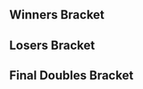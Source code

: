 {{DISPLAYTITLE:The Come Up: Doubles Bracket}}{{SetGame|melee}}
{{tabs static
|name1=Overview
|link1=The Come Up
|name2=Singles Bracket
|link2=The Come Up/Singles Bracket
|name3=Doubles Bracket
|link3=The Come Up/Doubles Bracket
|This=3
}}
<br />
<!-- Generated with http://tournament-nub.rhcloud.com/toliquipedia -->
==Winners Bracket==
{{64DEDoublesWBracketA
|column-width=150
|r1m1t1p1=Mew2King |r1m1t1p2=Weon-X  |r1m1t1p1flag=us |r1m1t1p2flag=cl |r1m1t1score=W |r1m1win=1
|r1m1t2p1=Bye |r1m1t2p2=Bye |r1m1p2flag= |r1m1p2score=-

|r1m2t1p1=Bing |r1m2t1p2=#RTF  |r1m2t1p1flag= |r1m2t1p2flag= |r1m2t1score=2 |r1m2win=1
|r1m2t2p1=Ellie |r1m2t2p2=Jell0  |r1m2t2p1flag= |r1m2t2p2flag= |r1m2t2score=0

|r1m3t1p1=dizzkidboogie |r1m3t1p2=Liefx  |r1m3t1p1flag=us |r1m3t1p2flag= |r1m3t1score=W |r1m3win=1
|r1m3t2p1=Bye |r1m3t2p2=Bye |r1m3p2flag= |r1m3p2score=-

|r1m4t1p1=Rappsody |r1m4t1p2=InfernoJesus  |r1m4t1p1flag=ca |r1m4t1p2flag=ca |r1m4t1score=W |r1m4win=1
|r1m4t2p1=Bye |r1m4t2p2=Bye |r1m4p2flag= |r1m4p2score=-

|r1m5t1p1=Trulliam |r1m5t1p2=Toast  |r1m5t1p1flag=ca |r1m5t1p2flag=ca |r1m5t1score=W |r1m5win=1
|r1m5t2p1=Bye |r1m5t2p2=Bye |r1m5p2flag= |r1m5p2score=-

|r1m6t1p1=BakethatCake |r1m6t1p2=HingleMcCringleBerry  |r1m6t1p1flag= |r1m6t1p2flag= |r1m6t1score=0 |r1m6win=2
|r1m6t2p1=Gerudokupo |r1m6t2p2=Klub  |r1m6t2p1flag= |r1m6t2p2flag= |r1m6t2score=2

|r1m7t1p1=MadJ |r1m7t1p2=Ministry  |r1m7t1p1flag= |r1m7t1p2flag= |r1m7t1score=W |r1m7win=1
|r1m7t2p1=Bye |r1m7t2p2=Bye |r1m7p2flag= |r1m7p2score=-

|r1m8t1p1=PerhapsMan |r1m8t1p2=Linkshot  |r1m8t1p1flag= |r1m8t1p2flag= |r1m8t1score=2 |r1m8win=1
|r1m8t2p1=Gainz |r1m8t2p2=Hiri  |r1m8t2p1flag= |r1m8t2p2flag= |r1m8t2score=0

|r1m9t1p1=Kage |r1m9t1p2=HHH  |r1m9t1p1flag=ca |r1m9t1p2flag=ca |r1m9t1score=W |r1m9win=1
|r1m9t2p1=Bye |r1m9t2p2=Bye |r1m9p2flag= |r1m9p2score=-

|r1m10t1p1=ML |r1m10t1p2=KisameH  |r1m10t1p1flag= |r1m10t1p2flag= |r1m10t1score=0 |r1m10win=2
|r1m10t2p1=Dymond |r1m10t2p2=Dime  |r1m10t2p1flag= |r1m10t2p2flag= |r1m10t2score=2

|r1m11t1p1=Xuna |r1m11t1p2=SAUS  |r1m11t1p1flag= |r1m11t1p2flag= |r1m11t1score=W |r1m11win=1
|r1m11t2p1=Bye |r1m11t2p2=Bye |r1m11p2flag= |r1m11p2score=-

|r1m12t1p1=Krisp |r1m12t1p2=CMAC  |r1m12t1p1flag=ca |r1m12t1p2flag= |r1m12t1score=W |r1m12win=1
|r1m12t2p1=Bye |r1m12t2p2=Bye |r1m12p2flag= |r1m12p2score=-

|r1m13t1p1=Sauce |r1m13t1p2=Coffeeblack  |r1m13t1p1flag=ca |r1m13t1p2flag=ca |r1m13t1score=W |r1m13win=1
|r1m13t2p1=Bye |r1m13t2p2=Bye |r1m13p2flag= |r1m13p2score=-

|r1m14t1p1=Slippy |r1m14t1p2=Blitz  |r1m14t1p1flag= |r1m14t1p2flag= |r1m14t1score=0 |r1m14win=2
|r1m14t2p1=Tourtle |r1m14t2p2=DeepDish  |r1m14t2p1flag= |r1m14t2p2flag= |r1m14t2score=2

|r1m15t1p1=Mchen |r1m15t1p2=Keatsta  |r1m15t1p1flag=ca |r1m15t1p2flag=ca |r1m15t1score=W |r1m15win=1
|r1m15t2p1=Bye |r1m15t2p2=Bye |r1m15p2flag= |r1m15p2score=-

|r1m16t1p1=TGBX |r1m16t1p2=Bob Loblaw  |r1m16t1p1flag= |r1m16t1p2flag= |r1m16t1score=1 |r1m16win=2
|r1m16t2p1=DV |r1m16t2p2=Lv. 9 Link  |r1m16t2p1flag= |r1m16t2p2flag= |r1m16t2score=2

|r1m17t1p1=Duck |r1m17t1p2=Kalamazhu  |r1m17t1p1flag=us |r1m17t1p2flag=us |r1m17t1score=W |r1m17win=1
|r1m17t2p1=Bye |r1m17t2p2=Bye |r1m17p2flag= |r1m17p2score=-

|r1m18t1p1=Splontot |r1m18t1p2=Draculoid  |r1m18t1p1flag= |r1m18t1p2flag= |r1m18t1score=2 |r1m18win=1
|r1m18t2p1=13uck5shot |r1m18t2p2=Akel  |r1m18t2p1flag= |r1m18t2p2flag= |r1m18t2score=0

|r1m19t1p1=Nightmare |r1m19t1p2=Rasclat  |r1m19t1p1flag=ca |r1m19t1p2flag= |r1m19t1score=W |r1m19win=1
|r1m19t2p1=Bye |r1m19t2p2=Bye |r1m19p2flag= |r1m19p2score=-

|r1m20t1p1=Grmzo |r1m20t1p2=Prince of Persia  |r1m20t1p1flag= |r1m20t1p2flag= |r1m20t1score=W |r1m20win=1
|r1m20t2p1=Bye |r1m20t2p2=Bye |r1m20p2flag= |r1m20p2score=-

|r1m21t1p1=Toph |r1m21t1p2=n0ne  |r1m21t1p1flag=us |r1m21t1p2flag=ni |r1m21t1score=W |r1m21win=1
|r1m21t2p1=Bye |r1m21t2p2=Bye |r1m21p2flag= |r1m21p2score=-

|r1m22t1p1=Destiknee |r1m22t1p2=Master Tony  |r1m22t1p1flag= |r1m22t1p2flag= |r1m22t1score=0 |r1m22win=1
|r1m22t2p1=Zach |r1m22t2p2=Briefs  |r1m22t2p1flag= |r1m22t2p2flag= |r1m22t2score=-2

|r1m23t1p1=Jarc |r1m23t1p2=Reggie  |r1m23t1p1flag= |r1m23t1p2flag= |r1m23t1score=W |r1m23win=1
|r1m23t2p1=Bye |r1m23t2p2=Bye |r1m23p2flag= |r1m23p2score=-

|r1m24t1p1=Man0 |r1m24t1p2=Lockon  |r1m24t1p1flag= |r1m24t1p2flag= |r1m24t1score=2 |r1m24win=1
|r1m24t2p1=Paladin |r1m24t2p2=Geko  |r1m24t2p1flag= |r1m24t2p2flag= |r1m24t2score=0

|r1m25t1p1=RaynEX |r1m25t1p2=KirbyKaze  |r1m25t1p1flag=ca |r1m25t1p2flag=ca |r1m25t1score=W |r1m25win=1
|r1m25t2p1=Bye |r1m25t2p2=Bye |r1m25p2flag= |r1m25p2score=-

|r1m26t1p1=Samwise |r1m26t1p2=Oak  |r1m26t1p1flag= |r1m26t1p2flag= |r1m26t1score=0 |r1m26win=2
|r1m26t2p1=Chirka |r1m26t2p2=SoftServe  |r1m26t2p1flag= |r1m26t2p2flag= |r1m26t2score=2

|r1m27t1p1=Vanitas |r1m27t1p2=CAPO  |r1m27t1p1flag= |r1m27t1p2flag= |r1m27t1score=W |r1m27win=1
|r1m27t2p1=Bye |r1m27t2p2=Bye |r1m27p2flag= |r1m27p2score=-

|r1m28t1p1=Reggie |r1m28t1p2=Plum  |r1m28t1p1flag= |r1m28t1p2flag= |r1m28t1score=W |r1m28win=1
|r1m28t2p1=Bye |r1m28t2p2=Bye |r1m28p2flag= |r1m28p2score=-

|r1m29t1p1=Kason |r1m29t1p2=idea  |r1m29t1p1flag=ca |r1m29t1p2flag=ca |r1m29t1score=W |r1m29win=1
|r1m29t2p1=Bye |r1m29t2p2=Bye |r1m29p2flag= |r1m29p2score=-

|r1m30t1p1=SmashCentral |r1m30t1p2=PicklesforScale  |r1m30t1p1flag= |r1m30t1p2flag= |r1m30t1score=2 |r1m30win=1
|r1m30t2p1=Roma |r1m30t2p2=Gypsy Joe  |r1m30t2p1flag= |r1m30t2p2flag= |r1m30t2score=1

|r1m31t1p1=Cemo |r1m31t1p2=HandsomeTom  |r1m31t1p1flag=ca |r1m31t1p2flag=ca |r1m31t1score=W |r1m31win=1
|r1m31t2p1=Bye |r1m31t2p2=Bye |r1m31p2flag= |r1m31p2score=-

|r1m32t1p1=Klaww |r1m32t1p2=Moky  |r1m32t1p1flag=ca |r1m32t1p2flag=ca |r1m32t1score=2 |r1m32win=1
|r1m32t2p1=HoundofDespair |r1m32t2p2=MootuMog  |r1m32t2p1flag= |r1m32t2p2flag= |r1m32t2score=0

|r2m1t1p1=Mew2King |r2m1t1p2=Weon-X  |r2m1t1p1flag=us |r2m1t1p2flag=cl |r2m1t1score=2 |r2m1win=1
|r2m1t2p1=Bing |r2m1t2p2=#RTF  |r2m1t2p1flag= |r2m1t2p2flag= |r2m1t2score=0

|r2m2t1p1=dizzkidboogie |r2m2t1p2=Liefx  |r2m2t1p1flag=us |r2m2t1p2flag= |r2m2t1score=1 |r2m2win=2
|r2m2t2p1=Rappsody |r2m2t2p2=InfernoJesus  |r2m2t2p1flag=ca |r2m2t2p2flag=ca |r2m2t2score=2

|r2m3t1p1=Trulliam |r2m3t1p2=Toast  |r2m3t1p1flag=ca |r2m3t1p2flag=ca |r2m3t1score=2 |r2m3win=1
|r2m3t2p1=Gerudokupo |r2m3t2p2=Klub  |r2m3t2p1flag= |r2m3t2p2flag= |r2m3t2score=0

|r2m4t1p1=MadJ |r2m4t1p2=Ministry  |r2m4t1p1flag= |r2m4t1p2flag= |r2m4t1score=2 |r2m4win=1
|r2m4t2p1=PerhapsMan |r2m4t2p2=Linkshot  |r2m4t2p1flag= |r2m4t2p2flag= |r2m4t2score=0

|r2m5t1p1=Kage |r2m5t1p2=HHH  |r2m5t1p1flag=ca |r2m5t1p2flag=ca |r2m5t1score=2 |r2m5win=1
|r2m5t2p1=Dymond |r2m5t2p2=Dime  |r2m5t2p1flag= |r2m5t2p2flag= |r2m5t2score=0

|r2m6t1p1=Xuna |r2m6t1p2=SAUS  |r2m6t1p1flag= |r2m6t1p2flag= |r2m6t1score=0 |r2m6win=2
|r2m6t2p1=Krisp |r2m6t2p2=CMAC  |r2m6t2p1flag=ca |r2m6t2p2flag= |r2m6t2score=2

|r2m7t1p1=Sauce |r2m7t1p2=Coffeeblack  |r2m7t1p1flag=ca |r2m7t1p2flag=ca |r2m7t1score=2 |r2m7win=1
|r2m7t2p1=Tourtle |r2m7t2p2=DeepDish  |r2m7t2p1flag= |r2m7t2p2flag= |r2m7t2score=0

|r2m8t1p1=Mchen |r2m8t1p2=Keatsta  |r2m8t1p1flag=ca |r2m8t1p2flag=ca |r2m8t1score=2 |r2m8win=1
|r2m8t2p1=DV |r2m8t2p2=Lv. 9 Link  |r2m8t2p1flag= |r2m8t2p2flag= |r2m8t2score=0

|r2m9t1p1=Duck |r2m9t1p2=Kalamazhu  |r2m9t1p1flag=us |r2m9t1p2flag=us |r2m9t1score=2 |r2m9win=1
|r2m9t2p1=Splontot |r2m9t2p2=Draculoid  |r2m9t2p1flag= |r2m9t2p2flag= |r2m9t2score=0

|r2m10t1p1=Nightmare |r2m10t1p2=Rasclat  |r2m10t1p1flag=ca |r2m10t1p2flag= |r2m10t1score=0 |r2m10win=2
|r2m10t2p1=Grmzo |r2m10t2p2=Prince of Persia  |r2m10t2p1flag= |r2m10t2p2flag= |r2m10t2score=2

|r2m11t1p1=Toph |r2m11t1p2=n0ne  |r2m11t1p1flag=us |r2m11t1p2flag=ni |r2m11t1score=2 |r2m11win=1
|r2m11t2p1=Destiknee |r2m11t2p2=Master Tony  |r2m11t2p1flag= |r2m11t2p2flag= |r2m11t2score=0

|r2m12t1p1=Jarc |r2m12t1p2=Reggie  |r2m12t1p1flag= |r2m12t1p2flag= |r2m12t1score=2 |r2m12win=1
|r2m12t2p1=Man0 |r2m12t2p2=Lockon  |r2m12t2p1flag= |r2m12t2p2flag= |r2m12t2score=0

|r2m13t1p1=RaynEX |r2m13t1p2=KirbyKaze  |r2m13t1p1flag=ca |r2m13t1p2flag=ca |r2m13t1score=2 |r2m13win=1
|r2m13t2p1=Chirka |r2m13t2p2=SoftServe  |r2m13t2p1flag= |r2m13t2p2flag= |r2m13t2score=0

|r2m14t1p1=Vanitas |r2m14t1p2=CAPO  |r2m14t1p1flag= |r2m14t1p2flag= |r2m14t1score=2 |r2m14win=1
|r2m14t2p1=Reggie |r2m14t2p2=Plum  |r2m14t2p1flag= |r2m14t2p2flag= |r2m14t2score=0

|r2m15t1p1=Kason |r2m15t1p2=idea  |r2m15t1p1flag=ca |r2m15t1p2flag=ca |r2m15t1score=2 |r2m15win=1
|r2m15t2p1=SmashCentral |r2m15t2p2=PicklesforScale  |r2m15t2p1flag= |r2m15t2p2flag= |r2m15t2score=0

|r2m16t1p1=Cemo |r2m16t1p2=HandsomeTom  |r2m16t1p1flag=ca |r2m16t1p2flag=ca |r2m16t1score=2 |r2m16win=1
|r2m16t2p1=Klaww |r2m16t2p2=Moky  |r2m16t2p1flag=ca |r2m16t2p2flag=ca |r2m16t2score=0

|r3m1t1p1=Mew2King |r3m1t1p2=Weon-X  |r3m1t1p1flag=us |r3m1t1p2flag=cl |r3m1t1score=2 |r3m1win=1
|r3m1t2p1=Rappsody |r3m1t2p2=InfernoJesus  |r3m1t2p1flag=ca |r3m1t2p2flag=ca |r3m1t2score=0

|r3m2t1p1=Trulliam |r3m2t1p2=Toast  |r3m2t1p1flag=ca |r3m2t1p2flag=ca |r3m2t1score=1 |r3m2win=2
|r3m2t2p1=MadJ |r3m2t2p2=Ministry  |r3m2t2p1flag= |r3m2t2p2flag= |r3m2t2score=2

|r3m3t1p1=Kage |r3m3t1p2=HHH  |r3m3t1p1flag=ca |r3m3t1p2flag=ca |r3m3t1score=2 |r3m3win=1
|r3m3t2p1=Krisp |r3m3t2p2=CMAC  |r3m3t2p1flag=ca |r3m3t2p2flag= |r3m3t2score=0

|r3m4t1p1=Sauce |r3m4t1p2=Coffeeblack  |r3m4t1p1flag=ca |r3m4t1p2flag=ca |r3m4t1score=2 |r3m4win=1
|r3m4t2p1=Mchen |r3m4t2p2=Keatsta  |r3m4t2p1flag=ca |r3m4t2p2flag=ca |r3m4t2score=0

|r3m5t1p1=Duck |r3m5t1p2=Kalamazhu  |r3m5t1p1flag=us |r3m5t1p2flag=us |r3m5t1score=2 |r3m5win=1
|r3m5t2p1=Grmzo |r3m5t2p2=Prince of Persia  |r3m5t2p1flag= |r3m5t2p2flag= |r3m5t2score=0

|r3m6t1p1=Toph |r3m6t1p2=n0ne  |r3m6t1p1flag=us |r3m6t1p2flag=ni |r3m6t1score=2 |r3m6win=1
|r3m6t2p1=Jarc |r3m6t2p2=Reggie  |r3m6t2p1flag= |r3m6t2p2flag= |r3m6t2score=1

|r3m7t1p1=RaynEX |r3m7t1p2=KirbyKaze  |r3m7t1p1flag=ca |r3m7t1p2flag=ca |r3m7t1score=2 |r3m7win=1
|r3m7t2p1=Vanitas |r3m7t2p2=CAPO  |r3m7t2p1flag= |r3m7t2p2flag= |r3m7t2score=0

|r3m8t1p1=Kason |r3m8t1p2=idea  |r3m8t1p1flag=ca |r3m8t1p2flag=ca |r3m8t1score=2 |r3m8win=1
|r3m8t2p1=Cemo |r3m8t2p2=HandsomeTom  |r3m8t2p1flag=ca |r3m8t2p2flag=ca |r3m8t2score=1

|r4m1t1p1=Mew2King |r4m1t1p2=Weon-X  |r4m1t1p1flag=us |r4m1t1p2flag=cl |r4m1t1score=2 |r4m1win=1
|r4m1t2p1=MadJ |r4m1t2p2=Ministry  |r4m1t2p1flag= |r4m1t2p2flag= |r4m1t2score=0

|r4m2t1p1=Kage |r4m2t1p2=HHH  |r4m2t1p1flag=ca |r4m2t1p2flag=ca |r4m2t1score=2 |r4m2win=1
|r4m2t2p1=Sauce |r4m2t2p2=Coffeeblack  |r4m2t2p1flag=ca |r4m2t2p2flag=ca |r4m2t2score=0

|r4m3t1p1=Duck |r4m3t1p2=Kalamazhu  |r4m3t1p1flag=us |r4m3t1p2flag=us |r4m3t1score=2 |r4m3win=1
|r4m3t2p1=Toph |r4m3t2p2=n0ne  |r4m3t2p1flag=us |r4m3t2p2flag=ni |r4m3t2score=0

|r4m4t1p1=RaynEX |r4m4t1p2=KirbyKaze  |r4m4t1p1flag=ca |r4m4t1p2flag=ca |r4m4t1score=2 |r4m4win=1
|r4m4t2p1=Kason |r4m4t2p2=idea  |r4m4t2p1flag=ca |r4m4t2p2flag=ca |r4m4t2score=0

|r5m1t1p1=Mew2King |r5m1t1p2=Weon-X  |r5m1t1p1flag=us |r5m1t1p2flag=cl |r5m1t1score=3 |r5m1win=1
|r5m1t2p1=Kage |r5m1t2p2=HHH  |r5m1t2p1flag=ca |r5m1t2p2flag=ca |r5m1t2score=0

|r5m2t1p1=Duck |r5m2t1p2=Kalamazhu  |r5m2t1p1flag=us |r5m2t1p2flag=us |r5m2t1score=3 |r5m2win=1
|r5m2t2p1=RaynEX |r5m2t2p2=KirbyKaze  |r5m2t2p1flag=ca |r5m2t2p2flag=ca |r5m2t2score=1
}}
==Losers Bracket==
{{48DEDoublesLBracketSmwA
|tourneylink=The Come Up
|tourneyname=The Come Up
|l1placement=33-48
|l2placement=25-32
|l3placement=17-24
|l4placement=13-16
|l5placement=9-12
|l6placement=7-8
|l7placement=5-6
|column-width=150

|l1m1t1p1=Klaww |l1m1t1p2=Moky  |l1m1t1p1flag=ca |l1m1t1p2flag=ca |l1m1t1score=2 |l1m1win=1
|l1m1t2p1=Ellie |l1m1t2p2=Jell0  |l1m1t2p1flag= |l1m1t2p2flag= |l1m1t2score=0

|l1m2t1p1=SmashCentral |l1m2t1p2=PicklesforScale  |l1m2t1p1flag= |l1m2t1p2flag= |l1m2t1score=W |l1m2win=1
|l1m2t2p1=Bye |l1m2t2p2=Bye |l1m2p2flag= |l1m2p2score=-

|l1m3t1p1=Reggie |l1m3t1p2=Plum  |l1m3t1p1flag= |l1m3t1p2flag= |l1m3t1score=2 |l1m3win=1
|l1m3t2p1=BakethatCake |l1m3t2p2=HingleMcCringleBerry  |l1m3t2p1flag= |l1m3t2p2flag= |l1m3t2score=0

|l1m4t1p1=Chirka |l1m4t1p2=SoftServe  |l1m4t1p1flag= |l1m4t1p2flag= |l1m4t1score=2 |l1m4win=1
|l1m4t2p1=Gainz |l1m4t2p2=Hiri  |l1m4t2p1flag= |l1m4t2p2flag= |l1m4t2score=1

|l1m5t1p1=Man0 |l1m5t1p2=Lockon  |l1m5t1p1flag= |l1m5t1p2flag= |l1m5t1score=2 |l1m5win=1
|l1m5t2p1=ML |l1m5t2p2=KisameH  |l1m5t2p1flag= |l1m5t2p2flag= |l1m5t2score=0

|l1m6t1p1=Destiknee |l1m6t1p2=Master Tony  |l1m6t1p1flag= |l1m6t1p2flag= |l1m6t1score=W |l1m6win=1
|l1m6t2p1=Bye |l1m6t2p2=Bye |l1m6p2flag= |l1m6p2score=-

|l1m7t1p1=Nightmare |l1m7t1p2=Rasclat  |l1m7t1p1flag=ca |l1m7t1p2flag= |l1m7t1score=2 |l1m7win=1
|l1m7t2p1=Slippy |l1m7t2p2=Blitz  |l1m7t2p1flag= |l1m7t2p2flag= |l1m7t2score=0

|l1m8t1p1=Splontot |l1m8t1p2=Draculoid  |l1m8t1p1flag= |l1m8t1p2flag= |l1m8t1score=1 |l1m8win=2
|l1m8t2p1=TGBX |l1m8t2p2=Bob Loblaw  |l1m8t2p1flag= |l1m8t2p2flag= |l1m8t2score=2

|l1m9t1p1=DV |l1m9t1p2=Lv. 9 Link  |l1m9t1p1flag= |l1m9t1p2flag= |l1m9t1score=2 |l1m9win=1
|l1m9t2p1=13uck5shot |l1m9t2p2=Akel  |l1m9t2p1flag= |l1m9t2p2flag= |l1m9t2score=0

|l1m10t1p1=Tourtle |l1m10t1p2=DeepDish  |l1m10t1p1flag= |l1m10t1p2flag= |l1m10t1score=W |l1m10win=1
|l1m10t2p1=Bye |l1m10t2p2=Bye |l1m10p2flag= |l1m10p2score=-

|l1m11t1p1=Xuna |l1m11t1p2=SAUS  |l1m11t1p1flag= |l1m11t1p2flag= |l1m11t1score=2 |l1m11win=1
|l1m11t2p1=Zach |l1m11t2p2=Briefs  |l1m11t2p1flag= |l1m11t2p2flag= |l1m11t2score=-1

|l1m12t1p1=Dymond |l1m12t1p2=Dime  |l1m12t1p1flag= |l1m12t1p2flag= |l1m12t1score=2 |l1m12win=1
|l1m12t2p1=Paladin |l1m12t2p2=Geko  |l1m12t2p1flag= |l1m12t2p2flag= |l1m12t2score=0

|l1m13t1p1=PerhapsMan |l1m13t1p2=Linkshot  |l1m13t1p1flag= |l1m13t1p2flag= |l1m13t1score=2 |l1m13win=1
|l1m13t2p1=Samwise |l1m13t2p2=Oak  |l1m13t2p1flag= |l1m13t2p2flag= |l1m13t2score=0

|l1m14t1p1=Gerudokupo |l1m14t1p2=Klub  |l1m14t1p1flag= |l1m14t1p2flag= |l1m14t1score=W |l1m14win=1
|l1m14t2p1=Bye |l1m14t2p2=Bye |l1m14p2flag= |l1m14p2score=-

|l1m15t1p1=dizzkidboogie |l1m15t1p2=Liefx  |l1m15t1p1flag=us |l1m15t1p2flag= |l1m15t1score=2 |l1m15win=1
|l1m15t2p1=Roma |l1m15t2p2=Gypsy Joe  |l1m15t2p1flag= |l1m15t2p2flag= |l1m15t2score=0

|l1m16t1p1=Bing |l1m16t1p2=#RTF  |l1m16t1p1flag= |l1m16t1p2flag= |l1m16t1score=2 |l1m16win=1
|l1m16t2p1=HoundofDespair |l1m16t2p2=MootuMog  |l1m16t2p1flag= |l1m16t2p2flag= |l1m16t2score=0

|l2m1t1p1=Klaww |l2m1t1p2=Moky  |l2m1t1p1flag=ca |l2m1t1p2flag=ca |l2m1t1score=2 |l2m1win=1
|l2m1t2p1=SmashCentral |l2m1t2p2=PicklesforScale  |l2m1t2p1flag= |l2m1t2p2flag= |l2m1t2score=1

|l2m2t1p1=Reggie |l2m2t1p2=Plum  |l2m2t1p1flag= |l2m2t1p2flag= |l2m2t1score=2 |l2m2win=1
|l2m2t2p1=Chirka |l2m2t2p2=SoftServe  |l2m2t2p1flag= |l2m2t2p2flag= |l2m2t2score=0

|l2m3t1p1=Man0 |l2m3t1p2=Lockon  |l2m3t1p1flag= |l2m3t1p2flag= |l2m3t1score=2 |l2m3win=1
|l2m3t2p1=Destiknee |l2m3t2p2=Master Tony  |l2m3t2p1flag= |l2m3t2p2flag= |l2m3t2score=0

|l2m4t1p1=Nightmare |l2m4t1p2=Rasclat  |l2m4t1p1flag=ca |l2m4t1p2flag= |l2m4t1score=2 |l2m4win=1
|l2m4t2p1=TGBX |l2m4t2p2=Bob Loblaw  |l2m4t2p1flag= |l2m4t2p2flag= |l2m4t2score=1

|l2m5t1p1=DV |l2m5t1p2=Lv. 9 Link  |l2m5t1p1flag= |l2m5t1p2flag= |l2m5t1score=2 |l2m5win=1
|l2m5t2p1=Tourtle |l2m5t2p2=DeepDish  |l2m5t2p1flag= |l2m5t2p2flag= |l2m5t2score=0

|l2m6t1p1=Xuna |l2m6t1p2=SAUS  |l2m6t1p1flag= |l2m6t1p2flag= |l2m6t1score=2 |l2m6win=1
|l2m6t2p1=Dymond |l2m6t2p2=Dime  |l2m6t2p1flag= |l2m6t2p2flag= |l2m6t2score=0

|l2m7t1p1=PerhapsMan |l2m7t1p2=Linkshot  |l2m7t1p1flag= |l2m7t1p2flag= |l2m7t1score=2 |l2m7win=1
|l2m7t2p1=Gerudokupo |l2m7t2p2=Klub  |l2m7t2p1flag= |l2m7t2p2flag= |l2m7t2score=0

|l2m8t1p1=dizzkidboogie |l2m8t1p2=Liefx  |l2m8t1p1flag=us |l2m8t1p2flag= |l2m8t1score=1 |l2m8win=2
|l2m8t2p1=Bing |l2m8t2p2=#RTF  |l2m8t2p1flag= |l2m8t2p2flag= |l2m8t2score=2

|l3m1t1p1=Mchen |l3m1t1p2=Keatsta  |l3m1t1p1flag=ca |l3m1t1p2flag=ca |l3m1t1score=2 |l3m1win=1
|l3m1t2p1=Klaww |l3m1t2p2=Moky  |l3m1t2p1flag=ca |l3m1t2p2flag=ca |l3m1t2score=0

|l3m2t1p1=Krisp |l3m2t1p2=CMAC  |l3m2t1p1flag=ca |l3m2t1p2flag= |l3m2t1score=1 |l3m2win=2
|l3m2t2p1=Reggie |l3m2t2p2=Plum  |l3m2t2p1flag= |l3m2t2p2flag= |l3m2t2score=2

|l3m3t1p1=Trulliam |l3m3t1p2=Toast  |l3m3t1p1flag=ca |l3m3t1p2flag=ca |l3m3t1score=2 |l3m3win=1
|l3m3t2p1=Man0 |l3m3t2p2=Lockon  |l3m3t2p1flag= |l3m3t2p2flag= |l3m3t2score=0

|l3m4t1p1=Rappsody |l3m4t1p2=InfernoJesus  |l3m4t1p1flag=ca |l3m4t1p2flag=ca |l3m4t1score=0 |l3m4win=2
|l3m4t2p1=Nightmare |l3m4t2p2=Rasclat  |l3m4t2p1flag=ca |l3m4t2p2flag= |l3m4t2score=2

|l3m5t1p1=Cemo |l3m5t1p2=HandsomeTom  |l3m5t1p1flag=ca |l3m5t1p2flag=ca |l3m5t1score=2 |l3m5win=1
|l3m5t2p1=DV |l3m5t2p2=Lv. 9 Link  |l3m5t2p1flag= |l3m5t2p2flag= |l3m5t2score=0

|l3m6t1p1=Vanitas |l3m6t1p2=CAPO  |l3m6t1p1flag= |l3m6t1p2flag= |l3m6t1score=0 |l3m6win=2
|l3m6t2p1=Xuna |l3m6t2p2=SAUS  |l3m6t2p1flag= |l3m6t2p2flag= |l3m6t2score=2

|l3m7t1p1=Jarc |l3m7t1p2=Reggie  |l3m7t1p1flag= |l3m7t1p2flag= |l3m7t1score=2 |l3m7win=1
|l3m7t2p1=PerhapsMan |l3m7t2p2=Linkshot  |l3m7t2p1flag= |l3m7t2p2flag= |l3m7t2score=0

|l3m8t1p1=Grmzo |l3m8t1p2=Prince of Persia  |l3m8t1p1flag= |l3m8t1p2flag= |l3m8t1score=2 |l3m8win=1
|l3m8t2p1=Bing |l3m8t2p2=#RTF  |l3m8t2p1flag= |l3m8t2p2flag= |l3m8t2score=0

|l4m1t1p1=Mchen |l4m1t1p2=Keatsta  |l4m1t1p1flag=ca |l4m1t1p2flag=ca |l4m1t1score=2 |l4m1win=1
|l4m1t2p1=Reggie |l4m1t2p2=Plum  |l4m1t2p1flag= |l4m1t2p2flag= |l4m1t2score=1

|l4m2t1p1=Trulliam |l4m2t1p2=Toast  |l4m2t1p1flag=ca |l4m2t1p2flag=ca |l4m2t1score=2 |l4m2win=1
|l4m2t2p1=Nightmare |l4m2t2p2=Rasclat  |l4m2t2p1flag=ca |l4m2t2p2flag= |l4m2t2score=1

|l4m3t1p1=Cemo |l4m3t1p2=HandsomeTom  |l4m3t1p1flag=ca |l4m3t1p2flag=ca |l4m3t1score=2 |l4m3win=1
|l4m3t2p1=Xuna |l4m3t2p2=SAUS  |l4m3t2p1flag= |l4m3t2p2flag= |l4m3t2score=0

|l4m4t1p1=Jarc |l4m4t1p2=Reggie  |l4m4t1p1flag= |l4m4t1p2flag= |l4m4t1score=1 |l4m4win=1
|l4m4t2p1=Grmzo |l4m4t2p2=Prince of Persia  |l4m4t2p1flag= |l4m4t2p2flag= |l4m4t2score=0

|l5m1t1p1=Toph |l5m1t1p2=n0ne  |l5m1t1p1flag=us |l5m1t1p2flag=ni |l5m1t1score=2 |l5m1win=1
|l5m1t2p1=Mchen |l5m1t2p2=Keatsta  |l5m1t2p1flag=ca |l5m1t2p2flag=ca |l5m1t2score=0

|l5m2t1p1=Kason |l5m2t1p2=idea  |l5m2t1p1flag=ca |l5m2t1p2flag=ca |l5m2t1score=0 |l5m2win=2
|l5m2t2p1=Trulliam |l5m2t2p2=Toast  |l5m2t2p1flag=ca |l5m2t2p2flag=ca |l5m2t2score=2

|l5m3t1p1=MadJ |l5m3t1p2=Ministry  |l5m3t1p1flag= |l5m3t1p2flag= |l5m3t1score=2 |l5m3win=1
|l5m3t2p1=Cemo |l5m3t2p2=HandsomeTom  |l5m3t2p1flag=ca |l5m3t2p2flag=ca |l5m3t2score=1

|l5m4t1p1=Sauce |l5m4t1p2=Coffeeblack  |l5m4t1p1flag=ca |l5m4t1p2flag=ca |l5m4t1score=2 |l5m4win=1
|l5m4t2p1=Jarc |l5m4t2p2=Reggie  |l5m4t2p1flag= |l5m4t2p2flag= |l5m4t2score=1

|l6m1t1p1=Toph |l6m1t1p2=n0ne  |l6m1t1p1flag=us |l6m1t1p2flag=ni |l6m1t1score=2 |l6m1win=1
|l6m1t2p1=Trulliam |l6m1t2p2=Toast  |l6m1t2p1flag=ca |l6m1t2p2flag=ca |l6m1t2score=0

|l6m2t1p1=MadJ |l6m2t1p2=Ministry  |l6m2t1p1flag= |l6m2t1p2flag= |l6m2t1score=1 |l6m2win=2
|l6m2t2p1=Sauce |l6m2t2p2=Coffeeblack  |l6m2t2p1flag=ca |l6m2t2p2flag=ca |l6m2t2score=2

|l7m1t1p1=Kage |l7m1t1p2=HHH  |l7m1t1p1flag=ca |l7m1t1p2flag=ca |l7m1t1score=1 |l7m1win=2
|l7m1t2p1=Toph |l7m1t2p2=n0ne  |l7m1t2p1flag=us |l7m1t2p2flag=ni |l7m1t2score=2

|l7m2t1p1=RaynEX |l7m2t1p2=KirbyKaze  |l7m2t1p1flag=ca |l7m2t1p2flag=ca |l7m2t1score=2 |l7m2win=1
|l7m2t2p1=Sauce |l7m2t2p2=Coffeeblack  |l7m2t2p1flag=ca |l7m2t2p2flag=ca |l7m2t2score=0
}}
<onlyinclude>
==Final Doubles Bracket==
{{DEFinalDoublesSmwBracket
|tourneylink=The Come Up
|tourneyname=The Come Up
|l1placement=4
|r2placement=3
|r3loserplacement=2
|r3winnerplacement=1
<!-- FROM WINNERS -->
|r1m1t1p1=Mew2King |r1m1t1p2=Weon-X  |r1m1t1p1flag=us |r1m1t1p2flag=ca |r1m1t1score=3 |r1m1win=1
|r1m1t2p1=Duck |r1m1t2p2=Kalamazhu  |r1m1t2p1flag=us |r1m1t2p2flag=us |r1m1t2score=0

<!-- FROM LOSERS -->
|l1m1t1p1=Toph |l1m1t1p2=n0ne  |l1m1t1p1flag=us |l1m1t1p2flag=ni |l1m1t1score=0 |l1m1win=2
|l1m1t2p1=RaynEX |l1m1t2p2=KirbyKaze  |l1m1t2p1flag=ca |l1m1t2p2flag=ca |l1m1t2score=3

<!-- LOSERS FINALS -->
|r2m1t1p1=Duck |r2m1t1p2=Kalamazhu  |r2m1t1p1flag=us |r2m1t1p2flag=us |r2m1t1score=2 |r2m1win=2
|r2m1t2p1=RaynEX |r2m1t2p2=KirbyKaze  |r2m1t2p1flag=ca |r2m1t2p2flag=ca |r2m1t2score=3

<!-- GRAND FINALS -->
|r3m1t1p1=Mew2King |r3m1t1p2=Weon-X  |r3m1t1p1flag=us |r3m1t1p2flag=ca |r3m1t1score=3 |r3m1win=1
|r3m1t2p1=RaynEX |r3m1t2p2=KirbyKaze  |r3m1t2p1flag=ca |r3m1t2p2flag=ca |r3m1t2score=0
}}
</onlyinclude>
